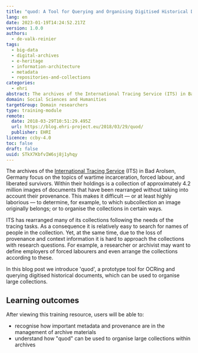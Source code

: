 ```yaml
---
title: "quod: A Tool for Querying and Organising Digitised Historical Documents"
lang: en
date: 2023-01-19T14:24:52.217Z
version: 1.0.0
authors:
  - de-valk-reinier
tags:
  - big-data
  - digital-archives
  - e-heritage
  - information-architecture
  - metadata
  - repositories-and-collections
categories:
  - ehri
abstract: The archives of the International Tracing Service (ITS) in Bad Arolsen, Germany focus on the topics of wartime incarceration, forced labour, and liberated survivors.  Among their items lies a collection of c.4.2 million images of documents that have been collated without accounting for their provenance, making work with these items somewhat laborious.  The usability of this collection can be improved significantly by (i) making it machine-readable and therefore open to querying, and (ii) organising it automatically.  This blog post demonstrates the challenges and processes to address these two tasks.
domain: Social Sciences and Humanities
targetGroup: Domain researchers
type: training-module
remote:
  date: 2018-03-29T10:51:29.495Z
  url: https://blog.ehri-project.eu/2018/03/29/quod/
  publisher: EHRI
licence: ccby-4.0
toc: false
draft: false
uuid: STkX7KbfvIW6sj8j1yhqy
---
```


The archives of the [International Tracing Service](https://www.its-arolsen.org/en/archives/) (ITS) in Bad Arolsen, Germany focus on the topics of wartime incarceration, forced labour, and liberated survivors.  Within their holdings is a collection of approximately 4.2 million images of documents that have been rearranged without taking into account their provenance. This makes it difficult — or at least highly laborious — to determine, for example, to which subcollection an image originally belongs; or to organise the collections in certain ways.

ITS has rearranged many of its collections following the needs of the tracing tasks. As a consequence it is relatively easy to search for names of people in the collection. Yet, at the same time, due to the loss of provenance and context information it is hard to approach the collections with research questions. For example, a researcher or archivist may want to define employers of forced labourers and even arrange the collections according to these.

In this blog post we introduce 'quod', a prototype tool for OCRing and querying digitised historical documents, which can be used to organise large collections.

<SideNote type="note" title="This training resource is located in the GitHub environment, so please go straight to the text in the 'readme' file.">

</SideNote>

## L﻿earning outcomes

A﻿fter viewing this training resource, users will be able to:

- recognise how important metadata and provenance are in the management of archive materials
- understand how "quod" can be used to organise large collections within archives

<ExternalResource title="Interested in learning more?" subtitle="Check out: quod: A Tool for Querying and Organising Digitised Historical Documents" url="https://blog.ehri-project.eu/2018/03/29/quod/" />
